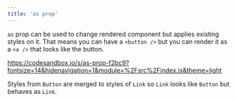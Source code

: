 ```yaml
---
title: 'as prop'
---
```


`as` prop can be used to change rendered component but applies existing styles on it. That means you can have a `<button />` but you can render it as a `<a />` that looks like the button.

https://codesandbox.io/s/as-prop-f2bc9?fontsize=14&hidenavigation=1&module=%2Fsrc%2Findex.js&theme=light

Styles from `Button` are merged to styles of `Link` so `Link` looks like `Button` but behaves as `Link`.
